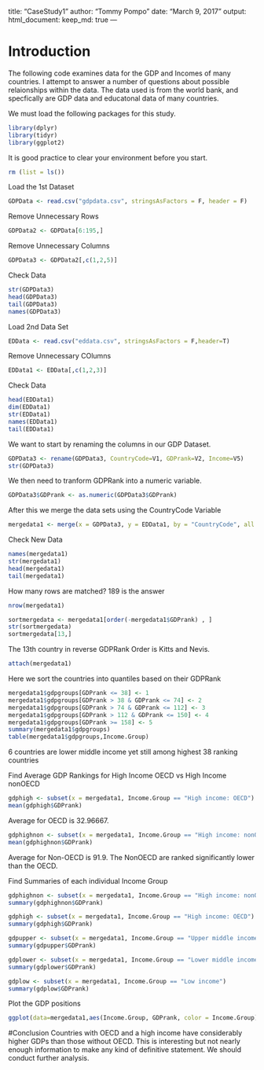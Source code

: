 title: "CaseStudy1"
author: "Tommy Pompo"
date: "March 9, 2017"
output: 
  html_document:
    keep_md: true
---

# Introduction
The following code examines data for the GDP and Incomes of many countries. I attempt to answer a number of questions
about possible relaionships within the data. The data used is from the world bank, and specfically are 
GDP data and educatonal data of many countries.




We must load the following packages for this study.
```{r}
library(dplyr)
library(tidyr)
library(ggplot2)
```
It is good practice to clear your environment before you start.
```{r}
rm (list = ls())
```
Load the 1st Dataset
```{r}
GDPData <- read.csv("gdpdata.csv", stringsAsFactors = F, header = F)
```
Remove Unnecessary Rows
```{r}
GDPData2 <- GDPData[6:195,]
```
Remove Unnecessary Columns
```{r}
GDPData3 <- GDPData2[,c(1,2,5)]
```
Check Data
```{r}
str(GDPData3)
head(GDPData3)
tail(GDPData3)
names(GDPData3)
```
Load 2nd Data Set
```{r}
EDData <- read.csv("eddata.csv", stringsAsFactors = F,header=T)
```
Remove Unnecessary COlumns
```{r}
EDData1 <- EDData[,c(1,2,3)]
```
Check Data
```{r}
head(EDData1)
dim(EDData1)
str(EDData1)
names(EDData1)
tail(EDData1)
```
We want to start by renaming the columns in our GDP Dataset.
```{r}
GDPData3 <- rename(GDPData3, CountryCode=V1, GDPrank=V2, Income=V5)
str(GDPData3)
```
We then need to tranform GDPRank into a numeric variable.
```{r}
GDPData3$GDPrank <- as.numeric(GDPData3$GDPrank)
```
After this we merge the data sets using the CountryCode Variable
```{r}
mergedata1 <- merge(x = GDPData3, y = EDData1, by = "CountryCode", all.x = FALSE, all.y = FALSE)
```

Check New Data
```{r}
names(mergedata1)
str(mergedata1)
head(mergedata1)
tail(mergedata1)
```
How many rows are matched? 189 is the answer
```{r}
nrow(mergedata1)
```

```{r}
sortmergedata <- mergedata1[order(-mergedata1$GDPrank) , ]
str(sortmergedata)
sortmergedata[13,]
```
The 13th country in reverse GDPRank Order is Kitts and Nevis.

```{r}
attach(mergedata1)
```
Here we sort the countries into quantiles based on their GDPRank
```{r}
mergedata1$gdpgroups[GDPrank <= 38] <- 1
mergedata1$gdpgroups[GDPrank > 38 & GDPrank <= 74] <- 2
mergedata1$gdpgroups[GDPrank > 74 & GDPrank <= 112] <- 3
mergedata1$gdpgroups[GDPrank > 112 & GDPrank <= 150] <- 4
mergedata1$gdpgroups[GDPrank >= 158] <- 5
summary(mergedata1$gdpgroups)
table(mergedata1$gdpgroups,Income.Group)
```
6 countries are lower middle income yet still among highest 38 ranking countries


Find Average GDP Rankings for High Income OECD vs High Income nonOECD
```{r}
gdphigh <- subset(x = mergedata1, Income.Group == "High income: OECD")
mean(gdphigh$GDPrank)
```
Average for OECD is 32.96667.
```{r}
gdphighnon <- subset(x = mergedata1, Income.Group == "High income: nonOECD")
mean(gdphighnon$GDPrank)
```

Average for Non-OECD is 91.9. The NonOECD are ranked significantly lower than the OECD.


Find Summaries of each individual Income Group
```{r}
gdphighnon <- subset(x = mergedata1, Income.Group == "High income: nonOECD")
summary(gdphighnon$GDPrank)

gdphigh <- subset(x = mergedata1, Income.Group == "High income: OECD")
summary(gdphigh$GDPrank)

gdpupper <- subset(x = mergedata1, Income.Group == "Upper middle income")
summary(gdpupper$GDPrank)

gdplower <- subset(x = mergedata1, Income.Group == "Lower middle income")
summary(gdplower$GDPrank)

gdplow <- subset(x = mergedata1, Income.Group == "Low income")
summary(gdplow$GDPrank)
```
Plot the GDP positions
```{r}
ggplot(data=mergedata1,aes(Income.Group, GDPrank, color = Income.Group))
```


#Conclusion
Countries with OECD and a high income have considerably higher GDPs than those without OECD.
This is interesting but not nearly enough information to make any kind of definitive statement.
We should conduct further analysis.